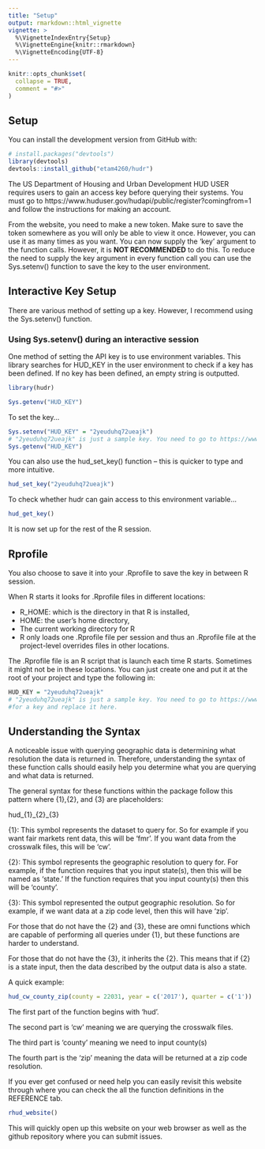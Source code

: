```yaml
---
title: "Setup"
output: rmarkdown::html_vignette
vignette: >
  %\VignetteIndexEntry{Setup}
  %\VignetteEngine{knitr::rmarkdown}
  %\VignetteEncoding{UTF-8}
---
```


```r
knitr::opts_chunk$set(
  collapse = TRUE,
  comment = "#>"
)
```

## Setup

You can install the development version from GitHub with:

```r
# install.packages("devtools")
library(devtools)
devtools::install_github("etam4260/hudr")
```

The US Department of Housing and Urban Development HUD USER requires users 
to gain an access key before querying their systems. You must go to https://www.huduser.gov/hudapi/public/register?comingfrom=1 and follow the 
instructions for making an account.

From the website, you need to make a new token. Make sure to save the token
somewhere as you will only be able to view it once. However, you can use it as
many times as you want. You can now supply the 'key' argument to the function
calls. However, it is **NOT RECOMMENDED** to do this. To reduce the need to
supply the key argument in every function call you can use the Sys.setenv()
function to save the key to the user environment.

## Interactive Key Setup

There are various method of setting up a key. However, I recommend using the
Sys.setenv() function. 

### Using Sys.setenv() during an interactive session
One method of setting the API key is to use environment variables. This library
searches for HUD_KEY in the user environment to check if a key has been defined.
If no key has been defined, an empty string is outputted. 

```r
library(hudr)

Sys.getenv("HUD_KEY")
```

To set the key...

```r
Sys.setenv("HUD_KEY" = "2yeuduhq72ueajk")
# "2yeuduhq72ueajk" is just a sample key. You need to go to https://www.huduser.gov/hudapi/public/register?comingfrom=1 and register for a key and replace it here.
Sys.getenv("HUD_KEY")
```

You can also use the hud_set_key() function -- this is quicker to type and more
intuitive.

```r
hud_set_key("2yeuduhq72ueajk")
```

To check whether hudr can gain access to this environment variable...

```r
hud_get_key()
```

It is now set up for the rest of the R session.

## Rprofile

You also choose to save it into your .Rprofile to save the key in between 
R session.

When R starts it looks for .Rprofile files in different locations:

* R_HOME: which is the directory in that R is installed,
* HOME: the user's home directory,
* The current working directory for R
* R only loads one .Rprofile file per session and thus an .Rprofile 
file at the project-level overrides files in other locations.

The .Rprofile file is an R script that is launch each time R starts. Sometimes
it might not be in these locations. You can just create one and put it at the
root of your project and type the following in:

```r
HUD_KEY = "2yeuduhq72ueajk"
# "2yeuduhq72ueajk" is just a sample key. You need to go to https://www.huduser.gov/hudapi/public/register?comingfrom=1 and register 
#for a key and replace it here.
```


## Understanding the Syntax

A noticeable issue with querying geographic data is determining what resolution
the data is returned in. Therefore, understanding the syntax of 
these function calls should easily help you determine what you are querying 
and what data is returned.

The general syntax for these functions within the package follow this pattern
where {1},{2}, and {3} are placeholders:


hud\_{1}\_{2}\_{3}


{1}: This symbol represents the dataset to query for. So for example if you want
fair markets rent data, this will be 'fmr'. If you want data from the crosswalk
files, this will be 'cw'.

{2}: This symbol represents the geographic resolution to query for. 
For example, if the function requires that you input state(s), then this 
will be named as 'state.' If the function requires that you input
county(s) then this will be 'county'.

{3}: This symbol represented the output geographic resolution. So for example,
if we want data at a zip code level, then this will have 'zip'.

For those that do not have the {2} and {3}, these are omni functions which 
are capable of performing all queries under {1}, but these functions are
harder to understand.

For those that do not have the {3}, it inherits the {2}. This means that 
if {2} is a state input, then the data described by the output data is also
a state.

A quick example:

```r
hud_cw_county_zip(county = 22031, year = c('2017'), quarter = c('1'))
```

The first part of the function begins with 'hud'.

The second part is 'cw' meaning we are querying the crosswalk files.

The third part is 'county' meaning we need to input county(s)

The fourth part is the 'zip' meaning the data will be returned 
at a zip code resolution.

If you ever get confused or need help you can easily revisit this website 
through where you can check the all the function definitions in the
REFERENCE tab.

```r
rhud_website()
```

This will quickly open up this website on your web browser
as well as the github repository where you can submit issues.
